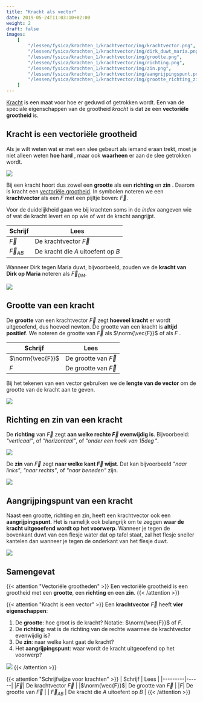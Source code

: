 ```yaml
---
title: "Kracht als vector"
date: 2019-05-24T11:03:10+02:00
weight: 2
draft: false
images:
    [
        "/lessen/fysica/krachten_1/krachtvector/img/krachtvector.png",
        "/lessen/fysica/krachten_1/krachtvector/img/dirk_duwt_maria.png",
        "/lessen/fysica/krachten_1/krachtvector/img/grootte.png",
        "/lessen/fysica/krachten_1/krachtvector/img/richting.png",
        "/lessen/fysica/krachten_1/krachtvector/img/zin.png",
        "/lessen/fysica/krachten_1/krachtvector/img/aangrijpingspunt.png",
        "/lessen/fysica/krachten_1/krachtvector/img/grootte_richting_zin.png",
    ]
---
```


[Kracht](intro) is een maat voor hoe er geduwd of getrokken wordt. Een van
de speciale eigenschappen van de grootheid _kracht_ is dat ze een **vectoriële
grootheid** is.

## Kracht is een vectoriële grootheid

Als je wilt weten wat er met een slee gebeurt als iemand eraan trekt, moet je
niet alleen weten **hoe hard** <Mute text="(= grootte)" />, maar ook 
**waarheen** <Mute text="(= richting en zin)" /> er aan de slee getrokken 
wordt.

![](img/krachtvector.png)

Bij een kracht hoort dus zowel een **grootte**
<Mute text="(hoe hard je trekt of duwt)" /> als een **richting** en **zin**
<Mute text="(waarheen je trekt of duwt)" />. Daarom is kracht een [vectoriële
grootheid](/lessen/wiskunde/vector_1/vectoriele_grootheden). In symbolen noteren we een **krachtvector** als een _F_ met een
pijltje boven: $\vec{F}$.

Voor de duidelijkheid gaan we bij krachten soms in de _index_ <Mute text="(rechts onderaan)" /> aangeven wie of wat de kracht levert en op wie of wat de kracht aangrijpt.

| Schrijf        | Lees                               |
| -------------- | ---------------------------------- |
| $\vec{F}$      | De krachtvector $\vec{F}$          |
| $\vec{F}_{AB}$ | De kracht die _A_ uitoefent op _B_ |

Wanneer Dirk tegen Maria duwt, bijvoorbeeld, zouden we de **kracht van Dirk op Maria** noteren als $\vec{F}_{DM}$.

![](img/dirk_duwt_maria.png)

## Grootte van een kracht

De **grootte** van een krachtvector $\vec{F}$ zegt **hoeveel kracht** er wordt
uitgeoefend, dus hoeveel newton. De grootte van een kracht is **altijd positief**. We noteren de
grootte van $\vec{F}$ als $\norm{\vec{F}}$ of als $F$
<Mute text="(merk op: geen pijltje op de $F$)" />.

| Schrijf          | Lees                     |
| ---------------- | ------------------------ |
| $\norm{\vec{F}}$ | De grootte van $\vec{F}$ |
| $F$              | De grootte van $\vec{F}$ |

Bij het tekenen van een
vector gebruiken we de **lengte van de vector** om de grootte van de kracht aan
te geven.

![](img/grootte.png)

## Richting en zin van een kracht

De **richting** van $\vec{F}$ zegt **aan welke rechte $\vec{F}$
evenwijdig is**. Bijvoorbeeld: _"verticaal"_, of
_"horizontaal"_, of _"onder een hoek van $15\deg$"_.

![](img/richting.png)

De **zin** van $\vec{F}$ zegt **naar welke kant $\vec{F}$ wijst**.
Dat kan bijvoorbeeld _"naar links"_, _"naar rechts"_, of _"naar beneden"_ zijn.

![](img/zin.png)

## Aangrijpingspunt van een kracht

Naast een grootte, richting en zin, heeft een krachtvector ook een **aangrijpingspunt**.
Het is namelijk
ook belangrijk om te zeggen **waar de kracht uitgeoefend wordt op het
voorwerp**. Wanneer je tegen de bovenkant duwt van een flesje water dat op
tafel staat, zal het flesje sneller kantelen dan wanneer je tegen de onderkant
van het flesje duwt.

![](img/aangrijpingspunt.png)

## Samengevat

{{< attention "Vectoriële grootheden" >}}
Een vectoriële grootheid is een grootheid met een **grootte**, een **richting**
en een **zin**.
{{< /attention >}}

{{< attention "Kracht is een vector" >}}
Een **krachtvector** $\vec{F}$ heeft **vier eigenschappen**:

1. De **grootte**: hoe groot is de kracht? Notatie: $\norm{\vec{F}}$ of $F$.
2. De **richting**: wat is de richting van de rechte waarmee de krachtvector evenwijdig
   is?
3. De **zin**: naar welke kant gaat de kracht?
4. Het **aangrijpingspunt**: waar wordt de kracht uitgeoefend op het voorwerp?

![](img/grootte_richting_zin.png)
{{< /attention >}}

{{< attention "Schrijfwijze voor krachten" >}}
| Schrijf | Lees |
|---------|------|
|$\vec{F}$| De krachtvector $\vec{F}$ |
|$\norm{\vec{F}}$| De grootte van $\vec{F}$ |
|$F$| De grootte van $\vec{F}$ |
| $\vec{F}_{AB}$ | De kracht die _A_ uitoefent op _B_ |
{{< /attention >}}
